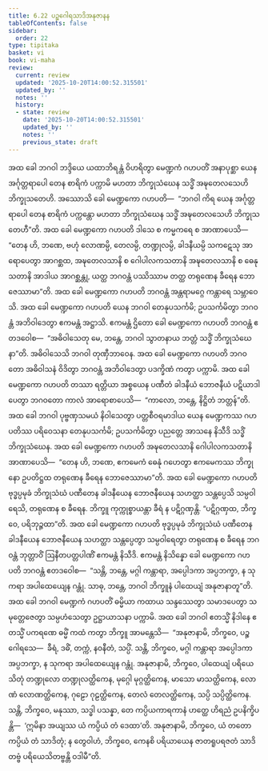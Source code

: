 ```yaml
---
title: 6.22 ပဉ္စဂေါရသာဒိအနုဇာနန
tableOfContents: false
sidebar:
  order: 22
type: tipitaka
basket: vi
book: vi-maha
review:
  current: review
  updated: '2025-10-20T14:00:52.315501'
  updated_by: ''
  notes: ''
  history:
  - state: review
    date: '2025-10-20T14:00:52.315501'
    updated_by: ''
    notes: ''
    previous_state: draft
---
```



<DynamicBreadcrumb />


<ReviewStatus review={frontmatter.review} showDetails={true} />

<HypothesisAnnotation frontmatter={frontmatter} />

<Division number="299" book="vi-maha" e="ch" v="3" p="341">

<Paragraph number="1350" book="vi-maha">
အထ ခေါ ဘဂဝါ ဘဒ္ဒိယေ ယထာဘိရန္တံ ဝိဟရိတွာ မေဏ္ဍကံ ဂဟပတိံ အနာပုစ္ဆာ ယေန အင်္ဂုတ္တရာပေါ တေန စာရိကံ ပက္ကာမိ မဟတာ ဘိက္ခုသံဃေန သဒ္ဓိံ အဍ္ဎတေလသေဟိ ဘိက္ခုသတေဟိ. အဿောသိ ခေါ မေဏ္ဍကော ဂဟပတိ—  “ဘဂဝါ ကိရ ယေန အင်္ဂုတ္တရာပေါ တေန စာရိကံ ပက္ကန္တော မဟတာ ဘိက္ခုသံဃေန သဒ္ဓိံ အဍ္ဎတေလသေဟိ ဘိက္ခုသတေဟီ”တိ. အထ ခေါ မေဏ္ဍကော ဂဟပတိ ဒါသေ စ ကမ္မကရေ စ အာဏာပေသိ—  “တေန ဟိ, ဘဏေ, ဗဟုံ လောဏမ္ပိ, တေလမ္ပိ, တဏ္ဍုလမ္ပိ, ခါဒနီယမ္ပိ သကဋေသု အာရောပေတွာ အာဂစ္ဆထ, အဍ္ဎတေလသာနိ စ ဂေါပါလကသတာနိ အဍ္ဎတေလသာနိ စ ဓေနုသတာနိ အာဒါယ အာဂစ္ဆန္တု, ယတ္ထ ဘဂဝန္တံ ပဿိဿာမ တတ္ထ တရုဏေန ခီရေန ဘောဇေဿာမာ”တိ. အထ ခေါ မေဏ္ဍကော ဂဟပတိ ဘဂဝန္တံ အန္တရာမဂ္ဂေ ကန္တာရေ သမ္ဘာဝေသိ. အထ ခေါ မေဏ္ဍကော ဂဟပတိ ယေန ဘဂဝါ တေနုပသင်္ကမိ; ဥပသင်္ကမိတွာ ဘဂဝန္တံ အဘိဝါဒေတွာ ဧကမန္တံ အဋ္ဌာသိ. ဧကမန္တံ ဌိတော ခေါ မေဏ္ဍကော ဂဟပတိ ဘဂဝန္တံ ဧတဒဝေါစ—  “အဓိဝါသေတု မေ, ဘန္တေ, ဘဂဝါ သွာတနာယ ဘတ္တံ သဒ္ဓိံ ဘိက္ခုသံဃေနာ”တိ. အဓိဝါသေသိ ဘဂဝါ တုဏှီဘာဝေန. အထ ခေါ မေဏ္ဍကော ဂဟပတိ ဘဂဝတော အဓိဝါသနံ ဝိဒိတွာ ဘဂဝန္တံ အဘိဝါဒေတွာ ပဒက္ခိဏံ ကတွာ ပက္ကာမိ.
</Paragraph>

<Paragraph number="1351" book="vi-maha">
အထ ခေါ မေဏ္ဍကော ဂဟပတိ တဿာ ရတ္တိယာ အစ္စယေန ပဏီတံ ခါဒနီယံ ဘောဇနီယံ ပဋိယာဒါပေတွာ ဘဂဝတော ကာလံ အာရောစာပေသိ—  “ကာလော, ဘန္တေ, နိဋ္ဌိတံ ဘတ္တန်”တိ. အထ ခေါ ဘဂဝါ ပုဗ္ဗဏှသမယံ နိဝါသေတွာ ပတ္တစီဝရမာဒါယ ယေန မေဏ္ဍကဿ ဂဟပတိဿ ပရိဝေသနာ တေနုပသင်္ကမိ; ဥပသင်္ကမိတွာ ပညတ္တေ အာသနေ နိသီဒိ သဒ္ဓိံ ဘိက္ခုသံဃေန. အထ ခေါ မေဏ္ဍကော ဂဟပတိ အဍ္ဎတေလသာနိ ဂေါပါလကသတာနိ အာဏာပေသိ—  “တေန ဟိ, ဘဏေ, ဧကမေကံ ဓေနုံ ဂဟေတွာ ဧကမေကဿ ဘိက္ခုနော ဥပတိဋ္ဌထ တရုဏေန ခီရေန ဘောဇေဿာမာ”တိ. အထ ခေါ မေဏ္ဍကော ဂဟပတိ ဗုဒ္ဓပ္ပမုခံ ဘိက္ခုသံဃံ ပဏီတေန ခါဒနီယေန ဘောဇနီယေန သဟတ္ထာ သန္တပ္ပေသိ သမ္ပဝါရေသိ, တရုဏေန စ ခီရေန. ဘိက္ခူ ကုက္ကုစ္စာယန္တာ ခီရံ န ပဋိဂ္ဂဏှန္တိ. “ပဋိဂ္ဂဏှထ, ဘိက္ခဝေ, ပရိဘုဉ္ဇထာ”တိ. အထ ခေါ မေဏ္ဍကော ဂဟပတိ ဗုဒ္ဓပ္ပမုခံ ဘိက္ခုသံဃံ ပဏီတေန ခါဒနီယေန ဘောဇနီယေန သဟတ္ထာ သန္တပ္ပေတွာ သမ္ပဝါရေတွာ တရုဏေန စ ခီရေန ဘဂဝန္တံ ဘုတ္တာဝိံ ဩနီတပတ္တပါဏိံ ဧကမန္တံ နိသီဒိ. ဧကမန္တံ နိသိန္နော ခေါ မေဏ္ဍကော ဂဟပတိ ဘဂဝန္တံ ဧတဒဝေါစ—  “သန္တိ, ဘန္တေ, မဂ္ဂါ ကန္တာရာ, အပ္ပေါဒကာ အပ္ပဘက္ခာ, န သုကရာ အပါထေယျေန ဂန္တုံ. သာဓု, ဘန္တေ, ဘဂဝါ ဘိက္ခူနံ ပါထေယျံ အနုဇာနာတူ”တိ. အထ ခေါ ဘဂဝါ မေဏ္ဍကံ ဂဟပတိံ ဓမ္မိယာ ကထာယ သန္ဒဿေတွာ သမာဒပေတွာ သမုတ္တေဇေတွာ သမ္ပဟံသေတွာ ဥဋ္ဌာယာသနာ ပက္ကာမိ.
</Paragraph>

<Paragraph number="1352" book="vi-maha">
အထ ခေါ ဘဂဝါ ဧတသ္မိံ နိဒါနေ ဧတသ္မိံ ပကရဏေ ဓမ္မိံ ကထံ ကတွာ ဘိက္ခူ အာမန္တေသိ—  “အနုဇာနာမိ, ဘိက္ခဝေ, ပဉ္စ ဂေါရသေ—  ခီရံ, ဒဓိံ, တက္ကံ, နဝနီတံ, သပ္ပိံ. သန္တိ, ဘိက္ခဝေ, မဂ္ဂါ ကန္တာရာ အပ္ပေါဒကာ အပ္ပဘက္ခာ, န သုကရာ အပါထေယျေန ဂန္တုံ. အနုဇာနာမိ, ဘိက္ခဝေ, ပါထေယျံ ပရိယေသိတုံ တဏ္ဍုလော တဏ္ဍုလတ္ထိကေန, မုဂ္ဂေါ မုဂ္ဂတ္ထိကေန, မာသော မာသတ္ထိကေန, လောဏံ လောဏတ္ထိကေန, ဂုဠော ဂုဠတ္ထိကေန, တေလံ တေလတ္ထိကေန, သပ္ပိ သပ္ပိတ္ထိကေန. သန္တိ, ဘိက္ခဝေ, မနုဿာ, သဒ္ဓါ ပသန္နာ, တေ ကပ္ပိယကာရကာနံ ဟတ္ထေ ဟိရညံ ဥပနိက္ခိပန္တိ—  ‘ဣမိနာ အယျဿ ယံ ကပ္ပိယံ တံ ဒေထာ’တိ. အနုဇာနာမိ, ဘိက္ခဝေ, ယံ တတော ကပ္ပိယံ တံ သာဒိတုံ; န တွေဝါဟံ, ဘိက္ခဝေ, ကေနစိ ပရိယာယေန ဇာတရူပရဇတံ သာဒိတဗ္ဗံ ပရိယေသိတဗ္ဗန္တိ ဝဒါမီ”တိ.
</Paragraph>
</Division>